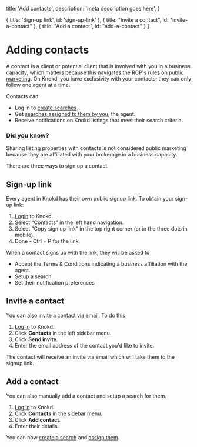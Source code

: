 
  title: 'Add contacts',
  description:
    'meta description goes here',
}

  { title: 'Sign-up link', id: 'sign-up-link' },
  { title: "Invite a contact", id: "invite-a-contact" },
  { title: "Add a contact", id: "add-a-contact" }
]

<HeroPattern />

# Adding contacts

A contact is a client or potential client that is involved with you in a business capacity, which matters because this navigates the [RCP's rules on public marketing](/realtor-cooperation-policy/what-is-the-rcp#public-marketing). On Knokd, you have exclusivity with your contacts; they can only follow one agent at a time.

Contacts can:
* Log in to [create searches](/saved-searches/create-a-saved-search#create-a-search).
* Get [searches assigned to them by you](/saved-searches/create-a-saved-search#assign-a-search), the agent.
* Receive notifications on Knokd listings that meet their search criteria.

### Did you know?

<Note>Sharing listing properties with contacts is not considered public marketing because they are affiliated with your brokerage in a business capacity.</Note>

There are three ways to sign up a contact.

## Sign-up link

Every agent in Knokd has their own public signup link. To obtain your sign-up link:

1. <a href="https://app.knokd.ca/login" target="_blank">Login</a> to Knokd.
2. Select "Contacts" in the left hand navigation.
3. Select "Copy sign up link" in the top right corner (or in the three dots in mobile).
4. Done - Ctrl + P for the link.

When a contact signs up with the link, they will be asked to

* Accept the Terms & Conditions indicating a business affiliation with the agent. 
* Setup a search
* Set their notification preferences

## Invite a contact

You can also invite a contact via email. To do this:

1. <a href="https://app.knokd.ca/login" target="_blank">Log in</a> to Knokd.
2. Click **Contacts** in the left sidebar menu.
3. Click **Send invite**.
4. Enter the email address of the contact you'd like to invite.

The contact will receive an invite via email which will take them to the signup link.

## Add a contact

You can also manually add a contact and setup a search for them.

1. <a href="https://app.knokd.ca/login" target="_blank">Log in</a> to Knokd.
2. Click **Contacts** in the sidebar menu.
3. Click **Add contact**.
4. Enter their details. 

You can now [create a search](/saved-searches/create-a-search) and [assign them](/saved-searches/create-a-saved-search#assign-a-search).
